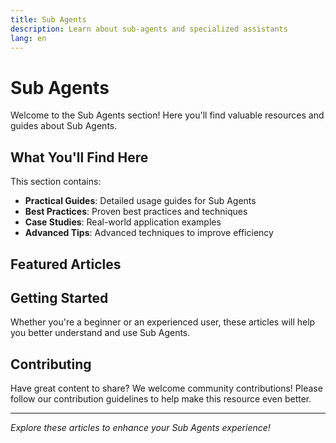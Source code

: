 ```yaml
---
title: Sub Agents
description: Learn about sub-agents and specialized assistants
lang: en
---
```


# Sub Agents

Welcome to the Sub Agents section! Here you'll find valuable resources and guides about Sub Agents.

## What You'll Find Here

This section contains:

- **Practical Guides**: Detailed usage guides for Sub Agents
- **Best Practices**: Proven best practices and techniques
- **Case Studies**: Real-world application examples
- **Advanced Tips**: Advanced techniques to improve efficiency

## Featured Articles

<Cards>
  <Card 
    title="Create a Gemini CLI Powered Subagent in Claude Code: Complete Tutorial" 
    description="Learn how to create a specialized subagent that leverages Gemini's 1M token context window for large-scale codebase analysis, while staying within Claude Code's workflow."
    href="/docs/en/sub-agents/gemini-cli-subagent-tutorial" 
  />
</Cards>

## Getting Started

Whether you're a beginner or an experienced user, these articles will help you better understand and use Sub Agents.

## Contributing

Have great content to share? We welcome community contributions! Please follow our contribution guidelines to help make this resource even better.

---

*Explore these articles to enhance your Sub Agents experience!*
